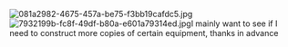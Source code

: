 [[File:081a2982-4675-457a-be75-f3bb19cafdc5.jpg|thumb]][[File:7932199b-fc8f-49df-b80a-e601a79314ed.jpg|thumb]]I mainly want to see if I need to construct more copies of certain equipment, thanks in advance <ac_metadata title="How&#039;s my Fleet and Equipment?"> </ac_metadata>